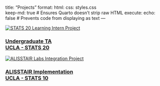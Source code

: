 title: "Projects"
format: 
  html:
    css: styles.css  
    keep-md: true  # Ensures Quarto doesn't strip raw HTML
execute:
  echo: false  # Prevents code from displaying as text
---

```{=html}
<div class="projects-container">
    
    <div class="project-item">
        <a href="stats20_project.html"> 
            <img src="stats20_photo.jpeg" alt="STATS 20 Learning Intern Project">
            <h3>Undergraduate TA <br> UCLA - STATS 20</h3>
        </a>
    </div>

    <div class="project-item">
        <a href="alisstair_project.html">  
            <img src="ALISSTAIR_photo.png" alt="ALISSTAIR Labs Integration Project">
            <h3>ALISSTAIR Implementation <br> UCLA - STATS 10</h3>
        </a>
    </div>

</div>
```
